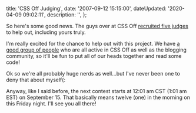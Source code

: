

  title: 'CSS Off Judging',
  date: '2007-09-12 15:15:00',
  dateUpdated: '2020-04-09 09:02:11',
  description: '',
};

So here's some good news. The guys over at CSS Off [recruited five judges](http://cssoff.com/2007/09/12/meet-the-css-off-judges/ 'Meet The CSS Off Judges - CSS Off') to help out, including yours truly.

I'm really excited for the chance to help out with this project. We have [a good group of people](http://cssoff.com/meet-the-css-off-judges/ 'Meet The CSS Off Judges') who are all active in CSS Off as well as the blogging community, so it'll be fun to put all of our heads together and read some code!

Ok so we're all probably huge nerds as well...but I've never been one to deny that about myself(:

Anyway, like I said before, the next contest starts at 12:01 am CST (1:01 am EST) on September 15\. That basically means twelve (one) in the morning on this Friday night. I'll see you all there!
